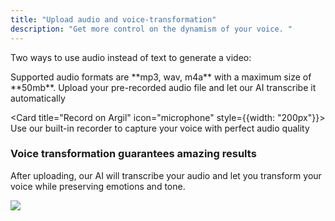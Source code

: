 ```yaml
---
title: "Upload audio and voice-transformation"
description: "Get more control on the dynamism of your voice. "
---
```


Two ways to use audio instead of text to generate a video:

<Warning>
  Supported audio formats are **mp3, wav, m4a** with a maximum size of **50mb**.
</Warning>

<CardGroup cols="2">
  <Card title="Upload audio file" icon="upload" style={{width: "200px"}}>
    Upload your pre-recorded audio file and let our AI transcribe it automatically
  </Card>

  <Card title="Record on Argil" icon="microphone" style={{width: "200px"}}>
    Use our built-in recorder to capture your voice with perfect audio quality
  </Card>
</CardGroup>

### Voice transformation guarantees amazing results

<Tip>
  After uploading, our AI will transcribe your audio and let you transform your voice while preserving emotions and tone.
</Tip>

![](/Captured’écran2025-01-02à23.42.08.png)